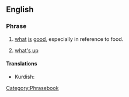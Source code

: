 ==English==

===Phrase===
{{infl|en|phrase|head=[[what]][['s]] [[good]]}}

# {{colloquial}} [[what]] [[is]] [[good]], especially in reference to food.
# {{slang}} [[what's up]]

====Translations====
{{trans-top|''(colloquial)'' what is good, especially in reference to food}}
{{trans-mid}}
*Kurdish: {{t|ku|چی باشه‌؟|tr=çi bashe?|sc=KUchar}}
{{trans-bottom}}

{{trans-top|''(slang)'' what's up}}
{{trans-mid}}
{{trans-bottom}}

[[Category:Phrasebook]]